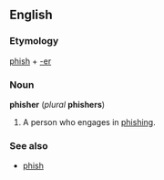==English==
===Etymology===
[[phish]] + [[-er]]

===Noun===
'''phisher''' (''plural'' '''phishers''')

#A person who engages in [[phishing]].

===See also===
*[[phish]]